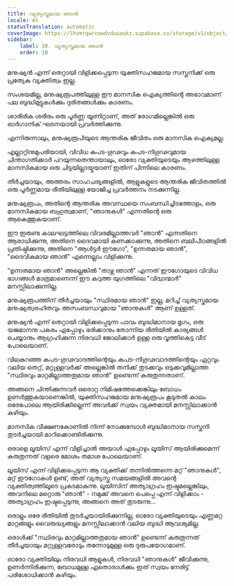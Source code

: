 ```yaml
---
title: വ്യത്യസ്തമായ ഞാൻ
locale: ml
statusTranslation: automatic
coverImage: https://lhvmrqwrcowdvduuaukz.supabase.co/storage/v1/object/public/strapi-uploads/small_cover-tratado-de-psicologia-revolucionaria.webp-5e15e1cec4e0ebebcde5d7fc7565d8fd.webp
sidebar:
    label: 10. വ്യത്യസ്തമായ ഞാൻ
    order: 10
---
```

മനുഷ്യൻ എന്ന് തെറ്റായി വിളിക്കപ്പെടുന്ന യുക്തിസഹജമായ സസ്തനിക്ക് ഒരു പ്രത്യേക വ്യക്തിത്വം ഇല്ല.

സംശയമില്ല, മനുഷ്യരൂപത്തിലുള്ള ഈ മാനസിക ഐക്യത്തിന്റെ അഭാവമാണ് പല ബുദ്ധിമുട്ടുകൾക്കും ദുരിതങ്ങൾക്കും കാരണം.

ശാരീരിക ശരീരം ഒരു പൂർണ്ണ യൂണിറ്റാണ്, അത് രോഗമില്ലെങ്കിൽ ഒരു ഓർഗാനിക് ഘടനയായി പ്രവർത്തിക്കുന്നു.

എന്നിരുന്നാലും, മനുഷ്യരൂപിയുടെ ആന്തരിക ജീവിതം ഒരു മാനസിക ഐക്യമല്ല.

എല്ലാറ്റിനുമുപരിയായി, വിവിധ കപട-ഗൂഢവും കപട-നിഗൂഢവുമായ ചിന്താഗതിക്കാർ പറയുന്നതെന്തായാലും, ഓരോ വ്യക്തിയുടെയും ആഴത്തിലുള്ള മാനസികമായ ഒരു ചിട്ടയില്ലായ്മയാണ് ഇതിന് പിന്നിലെ കാരണം.

തീർച്ചയായും, അത്തരം സാഹചര്യങ്ങളിൽ, ആളുകളുടെ ആന്തരിക ജീവിതത്തിൽ ഒരു പൂർണ്ണമായ രീതിയിലുള്ള യോജിച്ച പ്രവർത്തനം നടക്കുന്നില്ല.

മനുഷ്യരൂപം, അതിന്റെ ആന്തരിക അവസ്ഥയെ സംബന്ധിച്ചിടത്തോളം, ഒരു മാനസികമായ ബഹുത്വമാണ്, "ഞാനുകൾ" എന്നതിന്റെ ഒരു ആകെത്തുകയാണ്.

ഈ ഇരുണ്ട കാലഘട്ടത്തിലെ വിവരമില്ലാത്തവർ "ഞാൻ" എന്നതിനെ ആരാധിക്കുന്നു, അതിനെ ദൈവമായി കണക്കാക്കുന്നു, അതിനെ ബലിപീഠങ്ങളിൽ പ്രതിഷ്ഠിക്കുന്നു, അതിനെ "ആൾട്ടർ ഈഗോ", "ഉന്നതമായ ഞാൻ", "ദൈവികമായ ഞാൻ" എന്നെല്ലാം വിളിക്കുന്നു.

"ഉന്നതമായ ഞാൻ" അല്ലെങ്കിൽ "താഴ്ന്ന ഞാൻ" എന്നത് ഈഗോയുടെ വിവിധ ഭാഗങ്ങൾ മാത്രമാണെന്ന് ഈ കറുത്ത യുഗത്തിലെ "വിദ്വാന്മാർ" മനസ്സിലാക്കുന്നില്ല.

മനുഷ്യരൂപത്തിന് തീർച്ചയായും "സ്ഥിരമായ ഞാൻ" ഇല്ല, മറിച്ച് വ്യത്യസ്തമായ മനുഷ്യത്വരഹിതവും അസംബന്ധവുമായ "ഞാനുകൾ" ആണ് ഉള്ളത്.

മനുഷ്യൻ എന്ന് തെറ്റായി വിളിക്കപ്പെടുന്ന പാവം ബുദ്ധിമാനായ മൃഗം, ഒരു യജമാനനു പകരം എപ്പോഴും ഭരിക്കാനും തോന്നിയ രീതിയിൽ കാര്യങ്ങൾ ചെയ്യാനും ആഗ്രഹിക്കുന്ന നിരവധി ജോലിക്കാർ ഉള്ള ഒരു വൃത്തികെട്ട വീട് പോലെയാണ്.

വിലകുറഞ്ഞ കപട-ഗൂഢവാദത്തിന്റെയും കപട-നിഗൂഢവാദത്തിന്റെയും ഏറ്റവും വലിയ തെറ്റ്, മറ്റുള്ളവർക്ക് അല്ലെങ്കിൽ തനിക്ക് തുടക്കവും ഒടുക്കവുമില്ലാത്ത "സ്ഥിരവും മാറ്റമില്ലാത്തതുമായ ഞാൻ" ഉണ്ടെന്ന് കരുതുന്നതാണ്.

അങ്ങനെ ചിന്തിക്കുന്നവർ ഒരൊറ്റ നിമിഷത്തേക്കെങ്കിലും ബോധം ഉണർത്തുകയാണെങ്കിൽ, യുക്തിസഹജമായ മനുഷ്യരൂപം കൂടുതൽ കാലം ഒരേപോലെ ആയിരിക്കില്ലെന്ന് അവർക്ക് സ്വയം വ്യക്തമായി മനസ്സിലാക്കാൻ കഴിയും.

മാനസിക വീക്ഷണകോണിൽ നിന്ന് നോക്കുമ്പോൾ ബുദ്ധിമാനായ സസ്തനി തുടർച്ചയായി മാറിക്കൊണ്ടിരിക്കുന്നു.

ഒരാളെ ലൂയിസ് എന്ന് വിളിച്ചാൽ അയാൾ എപ്പോഴും ലൂയിസ് ആയിരിക്കുമെന്ന് കരുതുന്നത് വളരെ മോശം തമാശ പോലെയാണ്.

ലൂയിസ് എന്ന് വിളിക്കപ്പെടുന്ന ആ വ്യക്തിക്ക് തന്നിൽത്തന്നെ മറ്റ് "ഞാനുകൾ", മറ്റ് ഈഗോകൾ ഉണ്ട്, അത് വ്യത്യസ്ത സമയങ്ങളിൽ അവന്റെ വ്യക്തിത്വത്തിലൂടെ പ്രകടമാകുന്നു. ലൂയിസിന് അത്യാഗ്രഹം ഇഷ്ടമല്ലെങ്കിലും, അവനിലെ മറ്റൊരു "ഞാൻ" - നമുക്ക് അവനെ പെപ്പെ എന്ന് വിളിക്കാം - അത്യാഗ്രഹം ഇഷ്ടപ്പെടുന്നു, അങ്ങനെ അത് തുടരുന്നു...

ഒരാളും ഒരേ രീതിയിൽ തുടർച്ചയായിരിക്കുന്നില്ല, ഓരോ വ്യക്തിയുടെയും എണ്ണമറ്റ മാറ്റങ്ങളും വൈരുദ്ധ്യങ്ങളും മനസ്സിലാക്കാൻ വലിയ ബുദ്ധി ആവശ്യമില്ല.

ഒരാൾക്ക് "സ്ഥിരവും മാറ്റമില്ലാത്തതുമായ ഞാൻ" ഉണ്ടെന്ന് കരുതുന്നത് തീർച്ചയായും മറ്റുള്ളവരോടും തന്നോടുമുള്ള ഒരു ദുരുപയോഗമാണ്.

ഓരോ വ്യക്തിയിലും നിരവധി ആളുകൾ, നിരവധി "ഞാനുകൾ" ജീവിക്കുന്നു, ഉണർന്നിരിക്കുന്ന, ബോധമുള്ള ഏതൊരാൾക്കും ഇത് സ്വയം നേരിട്ട് പരിശോധിക്കാൻ കഴിയും.
